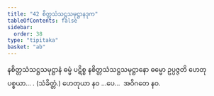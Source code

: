 ```yaml
---
title: "42 စိတ္တသံသဋ္ဌသမုဋ္ဌာနဒုက"
tableOfContents: false
sidebar:
  order: 38
type: "tipitaka"
basket: "ab"
---
```



<DynamicBreadcrumb />

<Division number="61">

<Paragraph number="190">
နစိတ္တသံသဋ္ဌသမုဋ္ဌာနံ ဓမ္မံ ပဋိစ္စ နစိတ္တသံသဋ္ဌသမုဋ္ဌာနော ဓမ္မော ဥပ္ပဇ္ဇတိ ဟေတုပစ္စယာ… . (သံခိတ္တံ.)
</Paragraph>

<Paragraph number="191">
ဟေတုယာ နဝ …ပေ…  အဝိဂတေ နဝ.
</Paragraph>
</Division>